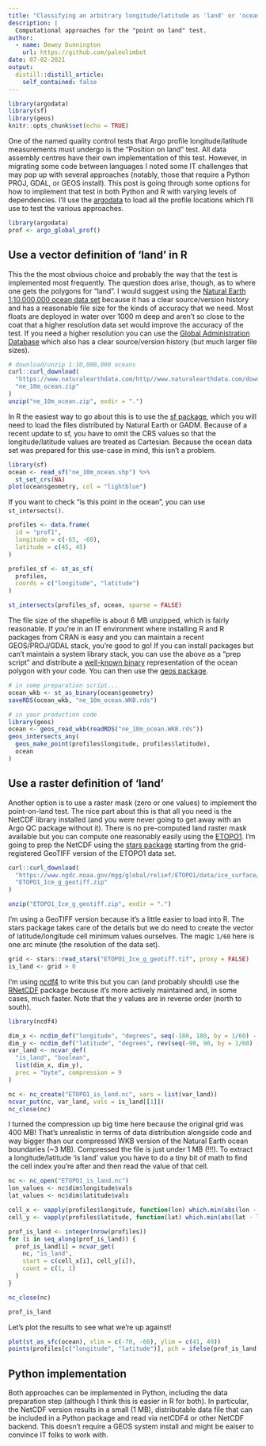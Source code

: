 ```yaml
---
title: "Classifying an arbitrary longitude/latitude as 'land' or 'ocean'"
description: |
  Computational approaches for the "point on land" test.
author:
  - name: Dewey Dunnington
    url: https://github.com/paleolimbot
date: 07-02-2021
output:
  distill::distill_article:
    self_contained: false
---
```



```r
library(argodata)
library(sf)
library(geos)
knitr::opts_chunk$set(echo = TRUE)
```

One of the named quality control tests that Argo profile longitude/latitude measurements must undergo is the "Position on land" test. All data assembly centres have their own implementation of this test. However, in migrating some code between languages I noted some IT challenges that may pop up with several approaches (notably, those that require a Python PROJ, GDAL, or GEOS install). This post is going through some options for how to implement that test in both Python and R with varying levels of dependencies. I'll use the [argodata](https://github.com/ArgoCanada/argodata) to load all the profile locations which I'll use to test the various approaches.

```r
library(argodata)
prof <- argo_global_prof()
```


## Use a vector definition of 'land' in R

This the the most obvious choice and probably the way that the test is implemented most frequently. The question does arise, though, as to where one gets the polygons for "land". I would suggest using the [Natural Earth 1:10,000,000 ocean data set](https://www.naturalearthdata.com/downloads/10m-physical-vectors/) because it has a clear source/version history and has a reasonable file size for the kinds of accuracy that we need. Most floats are deployed in water over 1000 m deep and aren't so close to the coat that a higher resolution data set would improve the accuracy of the test. If you need a higher resolution you can use the [Global Administration Database](https://gadm.org/data.html) which also has a clear source/version history (but much larger file sizes).


```r
# download/unzip 1:10,000,000 oceans
curl::curl_download(
  "https://www.naturalearthdata.com/http//www.naturalearthdata.com/download/10m/physical/ne_10m_ocean.zip",
  "ne_10m_ocean.zip"
)
unzip("ne_10m_ocean.zip", exdir = ".")
```

In R the easiest way to go about this is to use the [sf package](https://r-spatial.github.io/sf/), which you will need to load the files distributed by Natural Earth or GADM. Because of a recent update to sf, you have to omit the CRS values so that the longitude/latitude values are treated as Cartesian. Because the ocean data set was prepared for this use-case in mind, this isn't a problem.

```r
library(sf)
ocean <- read_sf("ne_10m_ocean.shp") %>% 
  st_set_crs(NA)
plot(ocean$geometry, col = "lightblue")
```

If you want to check "is this point in the ocean", you can use `st_intersects()`. 

```r
profiles <- data.frame(
  id = "prof1",
  longitude = c(-65, -60),
  latitude = c(45, 45)
)

profiles_sf <- st_as_sf(
  profiles,
  coords = c("longitude", "latitude")
)

st_intersects(profiles_sf, ocean, sparse = FALSE)
```

The file size of the shapefile is about 6 MB unzipped, which is fairly reasonable. If you're in an IT environment where installing R and R packages from CRAN is easy and you can maintain a recent GEOS/PROJ/GDAL stack, you're good to go! If you can install packages but can't maintain a system library stack, you can use the above as a "prep script" and distribute a [well-known binary](https://en.wikipedia.org/wiki/Well-known_text_representation_of_geometry#Well-known_binary) representation of the ocean polygon with your code. You can then use the [geos package](https://github.com/paleolimbot/geos).

```r
# in some preparation script...
ocean_wkb <- st_as_binary(ocean$geometry)
saveRDS(ocean_wkb, "ne_10m_ocean.WKB.rds")

# in your production code
library(geos)
ocean <- geos_read_wkb(readRDS("ne_10m_ocean.WKB.rds"))
geos_intersects_any(
  geos_make_point(profiles$longitude, profiles$latitude),
  ocean
)
```

## Use a raster definition of 'land'

Another option is to use a raster mask (zero or one values) to implement the point-on-land test. The nice part about this is that all you need is the NetCDF library installed (and you were never going to get away with an Argo QC package without it). There is no pre-computed land raster mask available but you can compute one reasonably easily using the [ETOPO1](https://www.ngdc.noaa.gov/mgg/global/). I'm going to prep the NetCDF using the [stars package](https://r-spatial.github.io/stars) starting from the grid-registered GeoTIFF version of the ETOPO1 data set.

```r
curl::curl_download(
  "https://www.ngdc.noaa.gov/mgg/global/relief/ETOPO1/data/ice_surface/grid_registered/georeferenced_tiff/ETOPO1_Ice_g_geotiff.zip",
  "ETOPO1_Ice_g_geotiff.zip"
)

unzip("ETOPO1_Ice_g_geotiff.zip", exdir = ".")
```

I'm using a GeoTIFF version because it's a little easier to load into R. The stars package takes care of the details but we do need to create the vector of latitude/longitude cell minimum values ourselves. The magic `1/60` here is one arc minute (the resolution of the data set).

```r
grid <- stars::read_stars("ETOPO1_Ice_g_geotiff.tif", proxy = FALSE)
is_land <- grid > 0
```

I'm using [ncdf4](https://cran.r-project.org/package=ncdf4) to write this but you can (and probably should) use the [RNetCDF](https://github.com/mjwoods/RNetCDF) package because it's more actively maintained and, in some cases, much faster. Note that the y values are in reverse order (north to south).

```r
library(ncdf4)

dim_x <- ncdim_def("longitude", "degrees", seq(-180, 180, by = 1/60) - 1/60 / 2)
dim_y <- ncdim_def("latitude", "degrees", rev(seq(-90, 90, by = 1/60) - 1/60 / 2))
var_land <- ncvar_def(
  "is_land", "boolean", 
  list(dim_x, dim_y),
  prec = "byte", compression = 9
)

nc <- nc_create("ETOPO1_is_land.nc", vars = list(var_land))
ncvar_put(nc, var_land, vals = is_land[[1]])
nc_close(nc)
```

I turned the compression up big time here because the original grid was 400 MB! That's unrealistic in terms of data distribution alongside code and way bigger than our compressed WKB version of the Natural Earth ocean boundaries (~3 MB). Compressed the file is just under 1 MB (!!!). To extract a longitude/latitude 'is land' value you have to do a tiny bit of math to find the cell index you're after and then read the value of that cell.

```r
nc <- nc_open("ETOPO1_is_land.nc")
lon_values <- nc$dim$longitude$vals
lat_values <- nc$dim$latitude$vals

cell_x <- vapply(profiles$longitude, function(lon) which.min(abs(lon - lon_values)), integer(1))
cell_y <- vapply(profiles$latitude, function(lat) which.min(abs(lat - lat_values)), integer(1))

prof_is_land <- integer(nrow(profiles))
for (i in seq_along(prof_is_land)) {
  prof_is_land[i] = ncvar_get(
    nc, "is_land",
    start = c(cell_x[i], cell_y[i]),
    count = c(1, 1)
  )
}

nc_close(nc)

prof_is_land
```

Let's plot the results to see what we're up against!

```r
plot(st_as_sfc(ocean), xlim = c(-70, -60), ylim = c(41, 49))
points(profiles[c("longitude", "latitude")], pch = ifelse(prof_is_land, 16, 1))
```

## Python implementation

Both approaches can be implemented in Python, including the data preparation step (although I think this is easier in R for both). In particular, the NetCDF version results in a small (1 MB), distributable data file that can be included in a Python package and read via netCDF4 or other NetCDF backend. This doesn't require a GEOS system install and might be eaiser to convince IT folks to work with.
